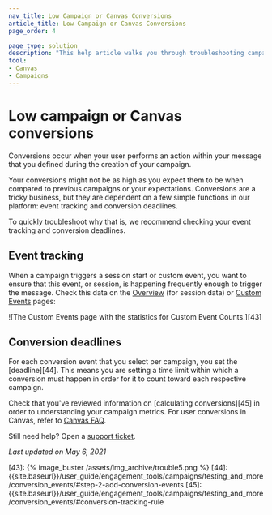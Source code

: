 ```yaml
---
nav_title: Low Campaign or Canvas Conversions
article_title: Low Campaign or Canvas Conversions
page_order: 4

page_type: solution
description: "This help article walks you through troubleshooting campaigns or Canvases with lower than expected conversion rates."
tool:
- Canvas
- Campaigns
---
```


# Low campaign or Canvas conversions

Conversions occur when your user performs an action within your message that you defined during the creation of your campaign.

Your conversions might not be as high as you expect them to be when compared to previous campaigns or your expectations. Conversions are a tricky business, but they are dependent on a few simple functions in our platform: event tracking and conversion deadlines.

To quickly troubleshoot why that is, we recommend checking your event tracking and conversion deadlines.

## Event tracking

When a campaign triggers a session start or custom event, you want to ensure that this event, or session, is happening frequently enough to trigger the message. Check this data on the [Overview][1] (for session data) or [Custom Events][2] pages:

![The Custom Events page with the statistics for Custom Event Counts.][43]

## Conversion deadlines

For each conversion event that you select per campaign, you set the [deadline][44]. This means you are setting a time limit within which a conversion must happen in order for it to count toward each respective campaign.

Check that you've reviewed information on [calculating conversions][45] in order to understanding your campaign metrics. For user conversions in Canvas, refer to [Canvas FAQ]({{site.baseurl}}/user_guide/engagement_tools/canvas/faqs/#how-are-user-conversions-tracked-in-a-canvas). 

Still need help? Open a [support ticket]({{site.baseurl}}/braze_support/).

_Last updated on May 6, 2021_

[1]: {{site.baseurl}}/user_guide/data_and_analytics/analytics/understanding_your_app_usage_data/
[2]: {{site.baseurl}}/user_guide/data_and_analytics/configuring_reporting/#configuring-reporting
[43]: {% image_buster /assets/img_archive/trouble5.png %}
[44]: {{site.baseurl}}/user_guide/engagement_tools/campaigns/testing_and_more/conversion_events/#step-2-add-conversion-events
[45]: {{site.baseurl}}/user_guide/engagement_tools/campaigns/testing_and_more/conversion_events/#conversion-tracking-rule